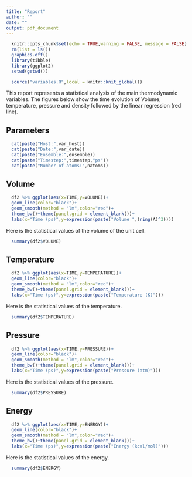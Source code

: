 ```yaml
---
title: "Report"
author: ""
date: ""
output: pdf_document
---
```


```r
  knitr::opts_chunk$set(echo = TRUE,warning = FALSE, message = FALSE)
  rm(list = ls())
  graphics.off()
  library(tibble)
  library(ggplot2)
  setwd(getwd())
```

```r
  source("variables.R",local = knitr::knit_global())
```

This report represents a statistical analysis of the main thermodynamic variables. The figures below show the time evolution of Volume, temperature, pressure and density followed by the linear regression (red line).

## Parameters

```r
  cat(paste("Host:",var_host))
  cat(paste("Date:",var_date))
  cat(paste("Ensemble:",ensemble))
  cat(paste("Timestep:",timestep,"ps"))
  cat(paste("Number of atoms:",natoms))
```

## Volume

```r
  df2 %>% ggplot(aes(x=TIME,y=VOLUME))+
  geom_line(color="black")+
  geom_smooth(method = "lm",color="red")+
  theme_bw()+theme(panel.grid = element_blank())+
  labs(x="Time (ps)",y=expression(paste("Volume ",(ring(A)^3))))
```

Here is the statistical values of the volume of the unit cell.

```r
  summary(df2$VOLUME)
```

## Temperature

```r
  df2 %>% ggplot(aes(x=TIME,y=TEMPERATURE))+
  geom_line(color="black")+
  geom_smooth(method = "lm",color="red")+
  theme_bw()+theme(panel.grid = element_blank())+
  labs(x="Time (ps)",y=expression(paste("Temperature (K)")))
```

Here is the statistical values of the temperature.

```r
  summary(df2$TEMPERATURE)
```

## Pressure

```r
  df2 %>% ggplot(aes(x=TIME,y=PRESSURE))+
  geom_line(color="black")+
  geom_smooth(method = "lm",color="red")+
  theme_bw()+theme(panel.grid = element_blank())+
  labs(x="Time (ps)",y=expression(paste("Pressure (atm)")))
```

Here is the statistical values of the pressure.

```r
  summary(df2$PRESSURE)
```

## Energy

```r
  df2 %>% ggplot(aes(x=TIME,y=ENERGY))+
  geom_line(color="black")+
  geom_smooth(method = "lm",color="red")+
  theme_bw()+theme(panel.grid = element_blank())+
  labs(x="Time (ps)",y=expression(paste("Energy (kcal/mol)")))
```

Here is the statistical values of the energy.

```r
  summary(df2$ENERGY)
```
